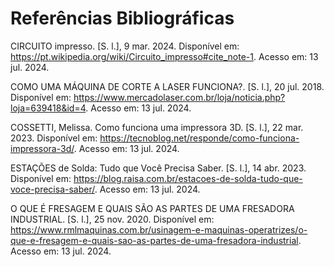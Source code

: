 # Referências Bibliográficas

CIRCUITO impresso. [S. l.], 9 mar. 2024. Disponível em: <https://pt.wikipedia.org/wiki/Circuito_impresso#cite_note-1>. Acesso em: 13 jul. 2024.

COMO UMA MÁQUINA DE CORTE A LASER FUNCIONA?. [S. l.], 20 jul. 2018. Disponível em: <https://www.mercadolaser.com.br/loja/noticia.php?loja=639418&id=4>. Acesso em: 13 jul. 2024.

COSSETTI, Melissa. Como funciona uma impressora 3D. [S. l.], 22 mar. 2023. Disponível em: <https://tecnoblog.net/responde/como-funciona-impressora-3d/>. Acesso em: 13 jul. 2024.

ESTAÇÕES de Solda: Tudo que Você Precisa Saber. [S. l.], 14 abr. 2023. Disponível em: <https://blog.raisa.com.br/estacoes-de-solda-tudo-que-voce-precisa-saber/>. Acesso em: 13 jul. 2024.

O QUE É FRESAGEM E QUAIS SÃO AS PARTES DE UMA FRESADORA INDUSTRIAL. [S. l.], 25 nov. 2020. Disponível em: <https://www.rmlmaquinas.com.br/usinagem-e-maquinas-operatrizes/o-que-e-fresagem-e-quais-sao-as-partes-de-uma-fresadora-industrial>. Acesso em: 13 jul. 2024.
